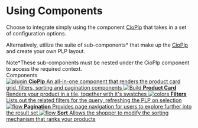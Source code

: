 
<Meta title="Components/Introduction" />

# Using Components
Choose to integrate simply using the component [CioPlp](./?path=/docs/components-cioplp--code-examples) that takes in a set of configuration options.

Alternatively, utilize the suite of sub-components* that make up the [CioPlp](./?path=/docs/components-cioplp--code-examples) and create your own PLP layout. 
<div>
  <span className="badge note">Note</span>*These sub-components must be nested under the CioPlp component to access the required context.
</div>

<div className="subheading">Components</div>

<div className="link-list">
  <a
    className="link-item"
    href="./?path=/docs/components-cioplp--code-examples"
  >
    <img src={Repo} alt="plugin" />
    <span>
      <strong>CioPlp</strong>
      An all-in-one component that renders the product card grid, filters, sorting and pagination components
    </span>
  </a>
  <a
    className="link-item"
    href="./?path=/docs/components-productcard--code-examples"
  >
    <img src={StackAlt} alt="Build" />
    <span>
      <strong>Product Card</strong>
      Renders your product in a tile, together with it's swatches
    </span>
  </a>
  <a
    className="link-item"
    href="./?path=/docs/components-filters--code-examples"
  >
    <img src={Colors} alt="colors" />
    <span>
      <strong>Filters</strong>
      Lists out the related filters for the query, refreshing the PLP on selection
    </span>
  </a>
    <a
    className="link-item"
    href="./?path=/docs/components-pagination--code-examples"
  >
    <img src={Direction} alt="flow" />
    <span>
      <strong>Pagination</strong>
      Provides page navigation for users to explore further into the result set
    </span>
  </a>
  <a
    className="link-item"
    href="./?path=/docs/components-sort--code-examples"
  >
    <img src={Flow} alt="flow" />
    <span>
      <strong>Sort</strong>
      Allows the shopper to modify the sorting mechanism that ranks your products
    </span>
  </a>
</div>
